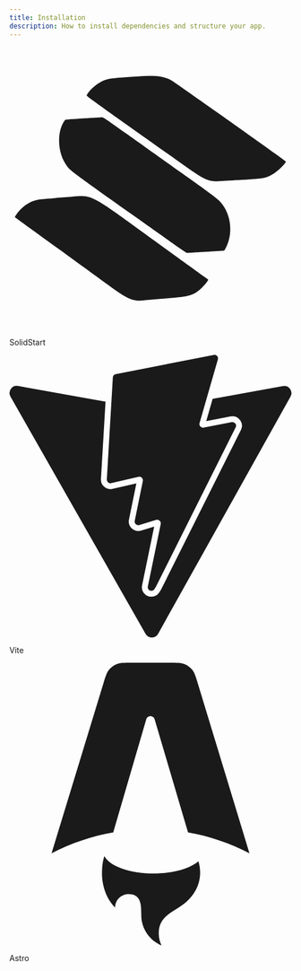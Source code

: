 ```yaml
---
title: Installation
description: How to install dependencies and structure your app.
---
```


<div className="grid sm:grid-cols-2 gap-4 mt-8 sm:gap-6">
  <LinkedCard href="/docs/installation/solid-start">
    <svg
      role="img"
      viewBox="0 0 24 24"
      xmlns="http://www.w3.org/2000/svg"
      className="w-10 h-10"
      fill="currentColor"
    >
      <title>SolidStart</title>
      <path d="M 10.890625 2.507812 C 8.589844 2.652344 8.386719 2.679688 7.863281 2.925781 C 7.359375 3.164062 6.792969 3.679688 6.574219 4.097656 C 6.539062 4.167969 6.683594 4.273438 10.933594 7.28125 C 11.890625 7.957031 13.445312 9.058594 14.386719 9.730469 C 16.679688 11.367188 16.898438 11.46875 17.96875 11.394531 C 18.125 11.382812 18.945312 11.335938 19.785156 11.285156 C 21.683594 11.167969 21.835938 11.140625 22.4375 10.78125 C 22.863281 10.53125 23.570312 9.824219 23.503906 9.71875 C 23.460938 9.648438 14.058594 2.992188 13.839844 2.875 C 13.097656 2.476562 12.53125 2.40625 10.890625 2.507812 M 6.261719 6.070312 C 4.859375 6.160156 4.761719 6.167969 4.71875 6.226562 C 4.058594 7.085938 4.0625 8.796875 4.726562 9.859375 C 5.125 10.492188 4.8125 10.253906 11.054688 14.667969 C 12.144531 15.441406 13.484375 16.390625 14.035156 16.78125 C 14.589844 17.171875 15.066406 17.488281 15.101562 17.488281 C 15.246094 17.488281 18.226562 17.304688 18.261719 17.296875 C 18.28125 17.289062 18.363281 17.144531 18.449219 16.972656 C 19 15.839844 18.863281 14.371094 18.117188 13.375 C 17.820312 12.972656 17.566406 12.78125 14.714844 10.753906 C 13.179688 9.664062 11.039062 8.140625 9.957031 7.371094 C 8.136719 6.078125 7.976562 5.96875 7.871094 5.972656 C 7.808594 5.976562 7.082031 6.019531 6.261719 6.070312 M 4.921875 12.753906 C 4.515625 12.78125 3.957031 12.828125 3.675781 12.855469 C 3.394531 12.878906 3 12.914062 2.792969 12.929688 C 2.070312 12.988281 1.496094 13.257812 0.949219 13.792969 C 0.730469 14.011719 0.433594 14.425781 0.472656 14.460938 C 0.484375 14.472656 2.140625 15.675781 4.15625 17.132812 C 6.167969 18.589844 8.21875 20.078125 8.714844 20.4375 C 10.097656 21.4375 10.570312 21.625 11.480469 21.515625 C 11.644531 21.496094 12.46875 21.425781 13.320312 21.359375 C 15.410156 21.195312 15.726562 21.09375 16.457031 20.359375 C 16.710938 20.097656 16.957031 19.769531 16.902344 19.75 C 16.886719 19.742188 14.828125 18.261719 12.332031 16.453125 C 6.570312 12.28125 7.171875 12.582031 4.921875 12.753906" />
    </svg>
    <p className="font-medium mt-2">SolidStart</p>
  </LinkedCard>
  <LinkedCard href="/docs/installation/vite">
    <svg
      role="img"
      viewBox="0 0 24 24"
      xmlns="http://www.w3.org/2000/svg"
      className="w-10 h-10"
      fill="currentColor"
    >
      <title>Vite</title>
      <path d="m8.286 10.578.512-8.657a.306.306 0 0 1 .247-.282L17.377.006a.306.306 0 0 1 .353.385l-1.558 5.403a.306.306 0 0 0 .352.385l2.388-.46a.306.306 0 0 1 .332.438l-6.79 13.55-.123.19a.294.294 0 0 1-.252.14c-.177 0-.35-.152-.305-.369l1.095-5.301a.306.306 0 0 0-.388-.355l-1.433.435a.306.306 0 0 1-.389-.354l.69-3.375a.306.306 0 0 0-.37-.36l-2.32.536a.306.306 0 0 1-.374-.316zm14.976-7.926L17.284 3.74l-.544 1.887 2.077-.4a.8.8 0 0 1 .84.369.8.8 0 0 1 .034.783L12.9 19.93l-.013.025-.015.023-.122.19a.801.801 0 0 1-.672.37.826.826 0 0 1-.634-.302.8.8 0 0 1-.16-.67l1.029-4.981-1.12.34a.81.81 0 0 1-.86-.262.802.802 0 0 1-.165-.67l.63-3.08-2.027.468a.808.808 0 0 1-.768-.233.81.81 0 0 1-.217-.6l.389-6.57-7.44-1.33a.612.612 0 0 0-.64.906L11.58 23.691a.612.612 0 0 0 1.066-.004l11.26-20.135a.612.612 0 0 0-.644-.9z" />
    </svg>
    <p className="font-medium mt-2">Vite</p>
  </LinkedCard>
  <LinkedCard href="/docs/installation/astro">
    <svg
      role="img"
      viewBox="0 0 24 24"
      xmlns="http://www.w3.org/2000/svg"
      className="w-10 h-10"
      fill="currentColor"
    >
      <title>Astro</title>
      <path
        d="M16.074 16.86C15.354 17.476 13.917 17.895 12.262 17.895C10.23 17.895 8.527 17.263 8.075 16.412C7.914 16.9 7.877 17.458 7.877 17.814C7.877 17.814 7.771 19.564 8.988 20.782C8.988 20.15 9.501 19.637 10.133 19.637C11.216 19.637 11.215 20.582 11.214 21.349V21.418C11.214 22.582 11.925 23.579 12.937 24C12.7812 23.6794 12.7005 23.3275 12.701 22.971C12.701 21.861 13.353 21.448 14.111 20.968C14.713 20.585 15.383 20.161 15.844 19.308C16.0926 18.8493 16.2225 18.3357 16.222 17.814C16.2221 17.4903 16.1722 17.1685 16.074 16.86ZM15.551 0.6C15.747 0.844 15.847 1.172 16.047 1.829L20.415 16.176C18.7743 15.3246 17.0134 14.7284 15.193 14.408L12.35 4.8C12.3273 4.72337 12.2803 4.65616 12.2162 4.60844C12.152 4.56072 12.0742 4.53505 11.9943 4.53528C11.9143 4.5355 11.8366 4.56161 11.7727 4.60969C11.7089 4.65777 11.6623 4.72524 11.64 4.802L8.83 14.405C7.00149 14.724 5.23264 15.3213 3.585 16.176L7.974 1.827C8.174 1.171 8.274 0.843 8.471 0.6C8.64406 0.385433 8.86922 0.218799 9.125 0.116C9.415 0 9.757 0 10.443 0H13.578C14.264 0 14.608 0 14.898 0.117C15.1529 0.219851 15.3783 0.386105 15.551 0.6Z"
        fill="currentColor"
      />
    </svg>
    <p className="font-medium mt-2">Astro</p>
  </LinkedCard>
</div>
